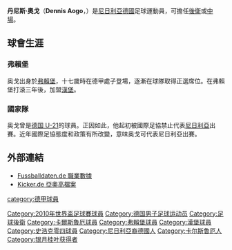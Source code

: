 {{noteta
|G1=德甲
|T=zh-hans:丹尼斯·奥戈;zh-hk:丹尼斯·亞奧高;zh-tw:丹尼斯·奧戈;
|1=zh-hans:奥戈;zh-hk:亞奧高;zh-tw:奧戈;
}}
{{Football player infobox
| playername = 丹尼斯·奥戈<br>''Dennis Aogo''
| image = File:Dennis Aogo, Germany national football team (03).jpg
| fullname = Dennis Aogo
| height = {{height|m=1.84}}
| dateofbirth = {{birth date and age|1987|1|14}}
| cityofbirth = [[卡爾斯魯厄|卡爾斯魯厄]]
| countryofbirth = {{BRD}}
| currentclub = 
| clubnumber = 
| position = [[後衛_(足球)|後衛]]、[[中場|中場]]
|    youthyears1 = 1991–1993 |youthclubs1 = FV Grünwinkel
|    youthyears2 = 1993–1994 |youthclubs2 = Bulacher SC
|    youthyears3 = 1994–2000 |youthclubs3 = [[卡爾斯魯厄足球俱樂部|卡爾斯魯厄]]
|    youthyears4 = 2000–2002 |youthclubs4 = [[曼海姆足球俱樂部|曼海姆]]
|    youthyears5 = 2002–2004 |youthclubs5 = [[弗賴堡足球俱樂部|弗賴堡]]
|         years1 = 2004–2008 |clubs1 = [[弗賴堡足球俱樂部|弗賴堡]]         |caps1 = 94  | goals1 = 11
|         years2 = 2008–2014 |clubs2 = [[漢堡足球俱樂部|漢堡]]             |caps2 = 133 | goals2 = 2
|         years3 = 2013–2014 |clubs3 = → [[沙尔克04足球俱乐部|沙尔克04]]  |caps3 = 10  | goals3 = 0
|         years4 = 2014–2017 |clubs4 = [[沙尔克04足球俱乐部|沙尔克04]]     |caps4 = 48  | goals4 = 0
|         years5 = 2017–2019 |clubs5 = [[斯图加特体育俱乐部|斯图加特]]     |caps5 = 44   | goals5 = 0
|         years6 = 2019–2020 |clubs6 = [[汉诺威96足球俱乐部|漢諾威]]     |caps6 = 4   | goals6 = 0
| nationalyears1 = 2002–2003 
| nationalteam1  = [[德国16岁以下国家足球队|德国U16]] 
| nationalcaps1  = 14 
| nationalgoals1 = 2
| nationalyears2 = 2007–2009 
| nationalteam2  = [[德国21岁以下国家足球队|德国U21]] 
| nationalcaps2  = 25 
| nationalgoals2 = 4
| nationalyears3 = 2010–2013 
| nationalteam3  = [[德国国家足球队|德国]] 
| nationalcaps3  = 12
| nationalgoals3 = 0
| pcupdate = 2020年1月29日
| ntupdate = 2013年6月2日
}}

'''丹尼斯·奧戈'''（'''Dennis Aogo'''，{{bd|1987年|1月14日|catidx=Aogo, Dennis}}）是[[尼日利亞|尼日利亞]][[德國|德國]]足球運動員，可擔任[[後衛_(足球)|後衛]]或[[中場|中場]]。

==球會生涯==

===弗賴堡===
奥戈出身於[[弗賴堡足球俱樂部|弗賴堡]]，十七歲時在德甲處子登場，逐漸在球隊取得正選席位。在弗賴堡打滾三年後，加盟[[漢堡足球俱樂部|漢堡]]。

===國家隊===
奥戈曾是[[德国21岁以下国家足球队|德国 U-21]]的球員。正因如此，他起初被國際足協禁止代表[[尼日利亞国家足球队|尼日利亞]]出賽。近年國際足協態度和政策有所改變，意味奥戈可代表尼日利亞出賽。

==外部連結==
*[http://www.fussballdaten.de/spieler/aogodennis/ Fussballdaten.de 職業數據]{{Wayback|url=http://www.fussballdaten.de/spieler/aogodennis/ |date=20161111041952 }} {{de icon}}
*[http://www.kicker.de/fussball/2bundesliga/vereine/spielersteckbrief/object/33864/saison/2006-07 Kicker.de 亞奧高檔案]{{Wayback|url=http://www.kicker.de/fussball/2bundesliga/vereine/spielersteckbrief/object/33864/saison/2006-07 |date=20080501184334 }} {{de icon}}

{{2009年歐洲U21足球錦標賽德國U21參賽名單}}
{{Germany Squad 2010 World Cup}}

{{DEFAULTSORT:Aogo, Dennis}}
[[Category:2010年世界盃足球賽球員|Category:2010年世界盃足球賽球員]]
[[Category:德国男子足球运动员|Category:德国男子足球运动员]]
[[Category:足球後衛|Category:足球後衛]]
[[category:德甲球員|category:德甲球員]]
[[Category:卡爾斯魯厄球員|Category:卡爾斯魯厄球員]]
[[Category:弗賴堡球員|Category:弗賴堡球員]]
[[Category:漢堡球員|Category:漢堡球員]]
[[Category:史浩克零四球員|Category:史浩克零四球員]]
[[Category:尼日利亞裔德國人|Category:尼日利亞裔德國人]]
[[Category:卡尔斯鲁厄人|Category:卡尔斯鲁厄人]]
[[Category:银月桂叶获得者|Category:银月桂叶获得者]]